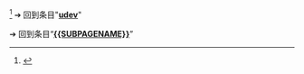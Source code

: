 {{LSR
| article                = systemd
| latest_release_version = 246
| latest_release_date    = {{release date and age|2020|07|30}}
}}<ref>{{citation
 | url        = https://github.com/systemd/systemd/releases/tag/v246
 | title      = Release v246
 | date       = 30 July 2020
 | accessdate = 30 July 2020}}</ref>
<noinclude>
➔ 回到条目"'''[[udev]]'''"

➔ 回到条目“'''[[{{SUBPAGENAME}}]]'''”
[[Category:最新穩定版模板|{{SUBPAGENAME}}]]
</noinclude>